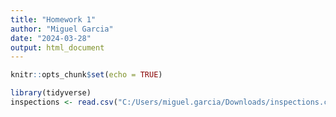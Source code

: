 ```yaml
---
title: "Homework 1"
author: "Miguel Garcia"
date: "2024-03-28"
output: html_document
---
```


```r
knitr::opts_chunk$set(echo = TRUE)
```

```r
library(tidyverse)
inspections <- read.csv("C:/Users/miguel.garcia/Downloads/inspections.csv")

```
